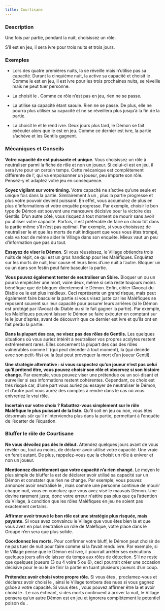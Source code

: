```yaml
---
title: Courtisane
---
```



<Role COURTISANE header />

### Description

Une fois par partie, pendant la nuit, choisissez un rôle.

S’il est en jeu, il sera ivre pour trois nuits et trois jours.

### Exemples

- Lors des quatre premières nuits, la <Role COURTISANE /> se réveille mais n’utilise pas sa capacité. Durant la cinquième nuit, la <Role COURTISANE /> active sa capacité et choisit le <Role SHABALOTH />. Comme le <Role SHABALOTH /> est en jeu, il est ivre pour les trois prochaines nuits, se réveille mais ne peut tuer personne.

- La <Role COURTISANE /> choisit le <Role ZOMBUUL />. Comme ce rôle n’est pas en jeu, rien ne se passe.

- La <Role COURTISANE /> utilise sa capacité étant saoule. Rien ne se passe. De plus, elle ne pourra plus utiliser sa capacité et ne se réveillera plus jusqu’à la fin de la partie.

- La <Role COURTISANE /> choisit le <Role CONSPIRATEUR /> et le rend ivre. Deux jours plus tard, le Démon se fait exécuter alors que le <Role CONSPIRATEUR /> est en jeu. Comme ce dernier est ivre, la partie s’achève et les Gentils gagnent.

### Mécaniques et Conseils

**Votre capacité de <Role COURTISANE /> est puissante et unique.** Vous choisissez un rôle à neutraliser parmi la fiche de rôle et non un joueur. Si celui-ci est en jeu, il sera ivre pour un certain temps. Cette mécanique est complètement différente de l’<Role EMPOISONNEUR />, qui va empoisonner un joueur, peu importe son rôle. Pensez-y et adaptez votre jeu en conséquence.

**Soyez vigilant sur votre timing.** Votre capacité ne s’active qu’une seule et unique fois dans la partie. Similairement à un <Role MERCENAIRE />, plus la partie progresse et plus votre pouvoir devient puissant. En effet, vous accumulez de plus en plus d'informations et votre enquête progresse. Par exemple, choisir le bon type de Démon est souvent une manœuvre décisive pour la victoire des Gentils. D’un autre côté, vous risquez à tout moment de mourir sans avoir pu utiliser votre capacité. Parfois, il est préférable de faire un choix tôt dans la partie même s’il n’est pas optimal. Par exemple, si vous choisissez de neutraliser le <Role PUKKA /> et que les morts de nuit indiquent que vous vous êtes trompé, cela va tout de même aider le Village dans son enquête. Mieux vaut un peu d’information que pas du tout.

**Essayez de viser le Démon.** Si vous réussissez, le Village obtiendra trois nuits de répit, ce qui est un gros handicap pour les Maléfiques. Enquêtez sur les morts de nuit, leur cause et leurs liens d’une nuit à l’autre. Bloquer un <Role SHABALOTH /> ou un <Role PO /> dans son festin peut faire basculer la partie.

**Vous pouvez également tenter de neutraliser un Sbire.** Bloquer un <Role ASSASSIN /> ou un <Role PARRAIN /> pourra empêcher une mort, voire deux, même si cela reste toujours moins bénéfique que de bloquer directement le Démon. Enfin, cibler l’Avocat du Diable ou le <Role CONSPIRATEUR /> est plus insidieux. Ceci représente un grand risque, mais peut également faire basculer la partie si vous visez juste car les Maléfiques se reposent souvent sur leur capacité pour assurer leurs arrières (si le Démon est protégé par l’Avocat du Diable ou si le <Role CONSPIRATEUR /> fait gagner la partie). Par exemple, les Maléfiques peuvent laisser le Démon se faire exécuter en comptant sur le <Role CONSPIRATEUR /> le jour d’après, avant de découvrir que ce dernier est ivre et qu’ils ont en fait perdu la partie.

**Dans la plupart des cas, ne visez pas des rôles de Gentils.** Les quelques situations où vous auriez intérêt à neutraliser vos propres acolytes restent extrêmement rares. Elles concernent la plupart des cas des rôles vulnérables comme l'<Role INVENTEUR /> (qui peut décéder à tout moment), la <Role MAMIE /> (qui décède avec son petit-fils) ou la <Role GITANE /> (qui peut provoquer la mort d’un joueur Gentil).

**Une stratégie alternative : si vous suspectez qu’un joueur n’est pas celui qu’il prétend être, vous pouvez choisir son rôle et observez si son histoire change.** Par exemple, vous pouvez viser une prétendue <Role FEMME_DE_CHAMBRE /> ou un soi-disant <Role EXORCISTE /> et surveiller si ses informations restent cohérentes. Cependant, ce choix est très risqué car, d’une part vous auriez pu essayer de neutraliser le Démon, et d’autre part vous aurez des comptes à rendre dans le cas où vous enivreriez le vrai rôle.

**Incertain sur votre choix ? Rabattez-vous simplement sur le rôle Maléfique le plus puissant de la liste.** Qu’il soit en jeu ou non, vous êtes désormais sûr qu’il n’interviendra plus dans la partie, permettant à l’enquête de l’écarter de l’équation.

### Bluffer le rôle de Courtisane

**Ne vous dévoilez pas dès le début.** Attendez quelques jours avant de vous révéler <Role COURTISANE /> ou, tout au moins, de déclarer avoir utilisé votre capacité. Une vraie <Role COURTISANE /> en ferait autant. De plus, rappelez-vous que la <Role COURTISANE /> choisit un rôle à enivrer et non un joueur.

**Mentionnez discrètement que votre capacité n’a rien changé.** Le moyen le plus simple de bluffer la <Role COURTISANE /> est de déclarer avoir utilisé sa capacité sur un Démon et constater que rien ne change. Par exemple, vous pouvez annoncer avoir neutralisé le <Role PUKKA />, mais comme une personne continue de mourir chaque nuit, vous en concluez que vous avez visé le mauvais Démon. Une <Role COURTISANE /> devine rarement juste, donc votre erreur n'attire pas plus que ça l’attention du Village, à condition que les rôles Maléfiques en jeu ne soient pas exactement certains.

**Affirmer avoir trouvé le bon rôle est une stratégie plus risquée, mais payante.** Si vous avez convaincu le Village que vous êtes bien la <Role COURTISANE /> et que vous avez en plus neutralisé un rôle de Maléfique, votre place dans le Groupe n’en sera que plus solide.

**Coordonnez les morts.** Pour confirmer votre bluff, le Démon peut choisir de ne pas tuer de nuit pour faire comme si la <Role COURTISANE /> l’avait rendu ivre. Par exemple, si le Village pense que le Démon est ivre, il pourrait arrêter ses exécutions quelques jours afin de laisser du temps aux rôles de détection. S’il ne reste que quelques joueurs (3 ou 4 voire 5 ou 6), ceci pourrait créer une occasion décisive pour le <Role SHABALOTH /> ou le <Role PO /> de finir la partie en tuant plusieurs joueurs d’un coup.

**Prétendez avoir choisi votre propre rôle.** Si vous êtes <Role CONSPIRATEUR />, proclamez-vous <Role COURTISANE /> et déclarez avoir choisi le <Role CONSPIRATEUR />, ainsi le Village tombera des nues si vous gagnez grâce à votre capacité. Si vous êtes <Role PUKKA />, vous pouvez affirmer être la <Role COURTISANE /> et avoir choisi le <Role PUKKA />. Le cas échéant, si des morts continuent à arriver la nuit, le Village pensera qu’un autre Démon est en jeu et ignorera complètement le potentiel poison du <Role PUKKA />.

